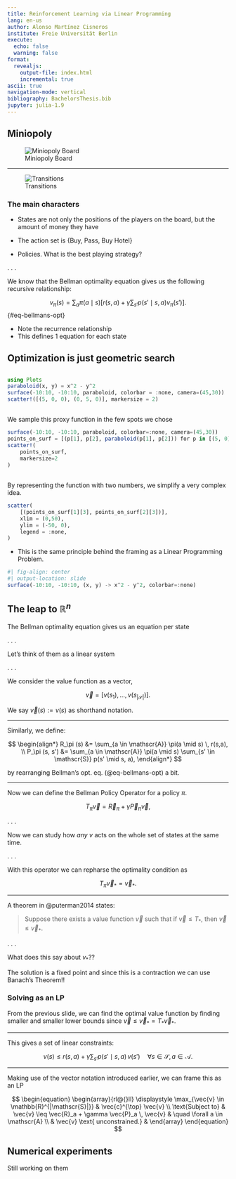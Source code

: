 ```yaml
---
title: Reinforcement Learning via Linear Programming
lang: en-us
author: Alonso Martínez Cisneros
institute: Freie Universität Berlin
execute: 
  echo: false
  warning: false
format:
  revealjs:
    output-file: index.html
    incremental: true
ascii: true
navigation-mode: vertical
bibliography: BachelorsThesis.bib
jupyter: julia-1.9
---
```



## Miniopoly

![Miniopoly Board](img/board.svg)

-----

![Transitions](img/transicion-markov-three.svg)

### The main characters

- States are not only the positions of the players on the board, but the amount
  of money they have

- The action set is {Buy, Pass, Buy Hotel}

- Policies. What is the best playing strategy?

. . .

We know that the Bellman optimality equation gives us the following recursive
relationship:

$$
v_\pi (s) = \sum_{a} \pi(a \mid s) \left[ r(s,a) + \gamma \sum_{s'} p(s' \mid s, a) v_\pi (s') \right].
$$ {#eq-bellmans-opt}

:::{.notes}
- Note the recurrence relationship
- This defines 1 equation for each state
:::

## Optimization is just geometric search
## {fullscreen=true}

```julia
using Plots
paraboloid(x, y) = x^2 - y^2
surface(-10:10, -10:10, paraboloid, colorbar = :none, camera=(45,30))
scatter!([(5, 0, 0), (0, 5, 0)], markersize = 2)
```

## {fullscreen=true}

We sample this proxy function in the few spots we chose

```julia
surface(-10:10, -10:10, paraboloid, colorbar=:none, camera=(45,30))
points_on_surf = [(p[1], p[2], paraboloid(p[1], p[2])) for p in [(5, 0), (0, 5)]]
scatter!(
    points_on_surf,
    markersize=2
)
```

## {fullscreen=true}

By representing the function with two numbers, we simplify a very complex idea.

```julia
scatter(
    [(points_on_surf[1][3], points_on_surf[2][3])],
    xlim = (0,50),
    ylim = (-50, 0),
    legend = :none,
)
```

:::{.notes}
- This is the same principle behind the framing as a Linear Programming Problem.
:::


```julia
#| fig-align: center
#| output-location: slide
surface(-10:10, -10:10, (x, y) -> x^2 - y^2, colorbar=:none)
```
## The leap to $\mathbb{R}^n$

The Bellman optimality equation gives us an equation per state

. . .

Let's think of them as a linear system

. . .

We consider the value function as a vector,

$$
  \vec{v} = \left[ v (s_1), \dots , v (s_{|\mathscr{S}|}) \right].
$$

We say $\vec{v}(s) := v(s)$ as shorthand notation.

------------

Similarly, we define:

$$
\begin{align*}
    R_\pi (s) &= \sum_{a \in \mathscr{A}} \pi(a \mid s) \, r(s,a), \\
    P_\pi (s, s') &= \sum_{a \in \mathscr{A}} \pi(a \mid s) \sum_{s' \in \mathscr{S}} p(s' \mid s, a),
\end{align*}
$$

by rearranging Bellman's opt. eq. (@eq-bellmans-opt) a bit.

--------

Now we can define the Bellman Policy Operator for a policy $\pi$.

$$
    T_\pi \vec{v} = \vec{R}_\pi + \gamma \vec{P}_\pi \vec{v},
$$

. . .

Now we can study how _any_ $v$ acts on the whole set of states at the same time.

. . .

With this operator we can repharse the optimality condition as

$$
\begin{equation}
    T_\pi \vec{v}_* = \vec{v}_*.
\end{equation}
$$

----------

A theorem in @puterman2014 states:

> Suppose there exists a value function $\vec{v}$ such that if $\vec{v} \leq
T_*$, then $\vec{v} \leq \vec{v}_*$.

. . .

What does this say about $v_*$??

:::{.notes}
The solution is a fixed point and since this is a contraction we can use Banach's Theorem!!
:::

### Solving as an LP

From the previous slide, we can find the optimal value function by finding
smaller and smaller lower bounds since $\vec{v} \leq \vec{v}_* = T_* \vec{v}_*$.

-------

This gives a set of linear constraints:

$$
v(s) \leq r(s, a) + \gamma \sum_{s'} p(s' \mid s, a) \, v(s') \quad \forall s \in \mathscr{S}, a \in \mathscr{A}.
$$

------

Making use of the vector notation introduced earlier, we can frame this as an LP


$$
\begin{equation}
\begin{array}{rl@{}ll}
    \displaystyle \max_{\vec{v} \in \mathbb{R}^{|\mathscr{S}|}} & \vec{c}^{\top} \vec{v} \\
    \text{Subject to} & \vec{v} \leq \vec{R}_a + \gamma \vec{P}_a \, \vec{v} & \quad \forall a \in \mathscr{A} \\
    & \vec{v} \text{ unconstrained.} &
\end{array}
\end{equation}
$$

## Numerical experiments

Still working on them